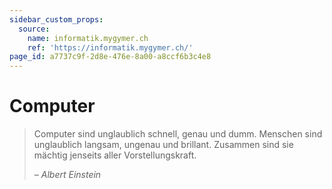 ```yaml
---
sidebar_custom_props:
  source:
    name: informatik.mygymer.ch
    ref: 'https://informatik.mygymer.ch/'
page_id: a7737c9f-2d8e-476e-8a00-a8ccf6b3c4e8
---
```


# Computer

> Computer sind unglaublich schnell, genau und dumm. Menschen sind unglaublich langsam, ungenau und brillant. Zusammen sind sie mächtig jenseits aller Vorstellungskraft.
>
> *– Albert Einstein*



